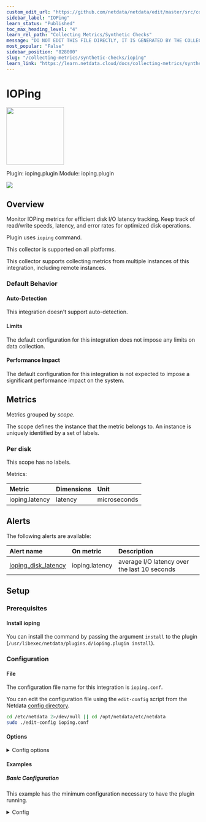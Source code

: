 ```yaml
---
custom_edit_url: "https://github.com/netdata/netdata/edit/master/src/collectors/ioping.plugin/metadata.yaml"
sidebar_label: "IOPing"
learn_status: "Published"
toc_max_heading_level: "4"
learn_rel_path: "Collecting Metrics/Synthetic Checks"
message: "DO NOT EDIT THIS FILE DIRECTLY, IT IS GENERATED BY THE COLLECTOR'S metadata.yaml FILE"
most_popular: "False"
sidebar_position: "828000"
slug: "/collecting-metrics/synthetic-checks/ioping"
learn_link: "https://learn.netdata.cloud/docs/collecting-metrics/synthetic-checks/ioping"
---
```



# IOPing


<img src="https://netdata.cloud/img/syslog.png" width="150"/>


Plugin: ioping.plugin
Module: ioping.plugin

<img src="https://img.shields.io/badge/maintained%20by-Netdata-%2300ab44" />

## Overview

Monitor IOPing metrics for efficient disk I/O latency tracking. Keep track of read/write speeds, latency, and error rates for optimized disk operations.

Plugin uses `ioping` command.

This collector is supported on all platforms.

This collector supports collecting metrics from multiple instances of this integration, including remote instances.


### Default Behavior

#### Auto-Detection

This integration doesn't support auto-detection.

#### Limits

The default configuration for this integration does not impose any limits on data collection.

#### Performance Impact

The default configuration for this integration is not expected to impose a significant performance impact on the system.


## Metrics

Metrics grouped by *scope*.

The scope defines the instance that the metric belongs to. An instance is uniquely identified by a set of labels.



### Per disk



This scope has no labels.

Metrics:

| Metric | Dimensions | Unit |
|:------|:----------|:----|
| ioping.latency | latency | microseconds |



## Alerts


The following alerts are available:

| Alert name  | On metric | Description |
|:------------|:----------|:------------|
| [ ioping_disk_latency ](https://github.com/netdata/netdata/blob/master/src/health/health.d/ioping.conf) | ioping.latency | average I/O latency over the last 10 seconds |


## Setup

### Prerequisites

#### Install ioping

You can install the command by passing the argument `install` to the plugin (`/usr/libexec/netdata/plugins.d/ioping.plugin install`).



### Configuration

#### File

The configuration file name for this integration is `ioping.conf`.


You can edit the configuration file using the `edit-config` script from the
Netdata [config directory](/docs/netdata-agent/configuration#the-netdata-config-directory).

```bash
cd /etc/netdata 2>/dev/null || cd /opt/netdata/etc/netdata
sudo ./edit-config ioping.conf
```
#### Options



<details><summary>Config options</summary>

| Name | Description | Default | Required |
|:----|:-----------|:-------|:--------:|
| update_every | Data collection frequency. | 1s | no |
| destination | The directory/file/device to ioping. |  | yes |
| request_size | The request size in bytes to ioping the destination (symbolic modifiers are supported) | 4k | no |
| ioping_opts | Options passed to `ioping` commands. | -T 1000000 | no |

</details>

#### Examples

##### Basic Configuration

This example has the minimum configuration necessary to have the plugin running.

<details><summary>Config</summary>

```yaml
destination="/dev/sda"

```
</details>


